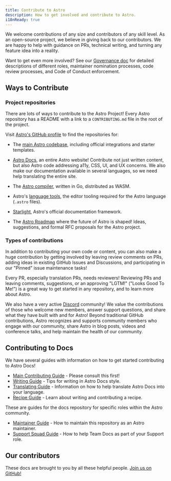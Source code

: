 ```yaml
---
title: Contribute to Astro
description: How to get involved and contribute to Astro.
i18nReady: true
---
```



We welcome contributions of any size and contributors of any skill level. As an open-source project, we believe in giving back to our contributors. We are happy to help with guidance on PRs, technical writing, and turning any feature idea into a reality. 

Want to get even more involved? See our [Governance doc](https://github.com/withastro/.github/blob/main/GOVERNANCE.md) for detailed descriptions of different roles, maintainer nomination processes, code review processes, and Code of Conduct enforcement.

## Ways to Contribute

### Project repositories

There are lots of ways to contribute to the Astro Project! Every Astro repository has a README with a link to a `CONTRIBUTING.md` file in the root of the project.

Visit [Astro's GitHub profile](https://github.com/withastro) to find the repositories for:

- The [main Astro codebase](https://github.com/withastro/astro), including official integrations and starter templates.

- [Astro Docs](https://github.com/withastro/docs), an entire Astro website! Contribute not just written content, but also Astro code addressing a11y, CSS, UI, and UX concerns. We also make our documentation available in several languages, so we need help translating the entire site.

- The [Astro compiler](https://github.com/withastro/compiler), written in Go, distributed as WASM.

- Astro's [language tools](https://github.com/withastro/language-tools), the editor tooling required for the Astro language (`.astro` files).

- [Starlight](https://github.com/withastro/starlight), Astro's official documentation framework.

- The [Astro Roadmap](https://github.com/withastro/roadmap) where the future of Astro is shaped! Ideas, suggestions, and formal RFC proposals for the Astro project.

### Types of contributions

In addition to contributing your own code or content, you can also make a huge contribution by getting involved by leaving review comments on PRs, adding ideas in existing GitHub Issues and Discussions, and participating in our "Pinned" issue maintenance tasks! 

Every PR, especially translation PRs, needs reviewers! Reviewing PRs and leaving comments, suggestions, or an approving "LGTM!" ("Looks Good To Me!") is a great way to get started in any repository, and to learn more about Astro.

We also have a very active [Discord](https://astro.build/chat) community! We value the contributions of those who welcome new members, answer support questions, and share what they have built with and for Astro! Beyond traditional GitHub contributions, Astro recognizes and supports community members who engage with our community, share Astro in blog posts, videos and conference talks, and help maintain the health of our community.

## Contributing to Docs

We have several guides with information on how to get started contributing to Astro Docs!

- [Main Contributing Guide](https://github.com/withastro/docs/blob/main/CONTRIBUTING.md) - Please consult this first!
- [Writing Guide](https://github.com/withastro/docs/blob/main/WRITING.md) - Tips for writing in Astro Docs style.
- [Translating Guide](https://github.com/withastro/docs/blob/main/TRANSLATING.md) - Information on how to help translate Astro Docs into your language.
- [Recipe Guide](https://github.com/withastro/docs/blob/main/RECIPES.md) - Learn about writing and contributing a recipe.

These are guides for the docs repository for specific roles within the Astro community.
- [Maintainer Guide](https://github.com/withastro/docs/blob/main/MAINTAINERS.md) - How to maintain this repository as an Astro maintainer.
- [Support Squad Guide](https://github.com/withastro/docs/blob/main/SUPPORTSQUAD.md) - How to help Team Docs as part of your Support role.

## Our contributors

These docs are brought to you by all these helpful people. [Join us on GitHub!](https://github.com/withastro/docs)

<ContributorList githubRepo="withastro/docs" />
